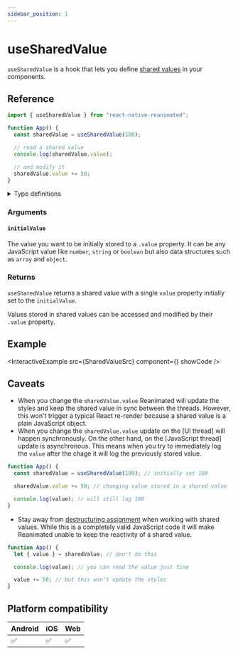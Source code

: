 ```yaml
---
sidebar_position: 1
---
```


# useSharedValue

`useSharedValue` is a hook that lets you define [shared values](/docs/fundamentals/glossary#shared-value) in your components.

## Reference

```javascript
import { useSharedValue } from "react-native-reanimated";

function App() {
  const sharedValue = useSharedValue(100);

  // read a shared value
  console.log(sharedValue.value);

  // and modify it
  sharedValue.value += 50;
}
```

<details>
<summary>Type definitions</summary>

```typescript
type SharedValue<T> = { value: T };

function useSharedValue<T>(initialValue: T): SharedValue<T>;
```

</details>

### Arguments

#### `initialValue`

The value you want to be initially stored to a `.value` property. It can be any JavaScript value like `number`, `string` or `boolean` but also data structures such as `array` and `object`.

### Returns

`useSharedValue` returns a shared value with a single `value` property initially set to the `initialValue`.

Values stored in shared values can be accessed and modified by their `.value` property.

## Example


<InteractiveExample src={SharedValueSrc} component={<SharedValue />} showCode />

## Caveats

- When you change the `sharedValue.value` Reanimated will update the styles and keep the shared value in sync between the threads. However, this won't trigger a typical React re-render because a shared value is a plain JavaScript object.
- When you change the `sharedValue.value` update on the [UI thread] will happen synchronously. On the other hand, on the [JavaScript thread] update is asynchronous. This means when you try to immediately log the `value` after the chage it will log the previously stored value.

```javascript
function App() {
  const sharedValue = useSharedValue(100); // initially set 100

  sharedValue.value += 50; // changing value stored in a shared value

  console.log(value); // will still log 100
}
```

- Stay away from [destructuring assignment](https://developer.mozilla.org/en-US/docs/Web/JavaScript/Reference/Operators/Destructuring_assignment) when working with shared values. While this is a completely valid JavaScript code it will make Reanimated unable to keep the reactivity of a shared value.

```javascript
function App() {
  let { value } = sharedValue; // don't do this

  console.log(value); // you can read the value just fine

  value += 50; // but this won't update the styles
}
```

## Platform compatibility

<div class="compatibility">

| Android | iOS | Web |
| ------- | --- | --- |
| ✅      | ✅  | ✅  |

</div>
